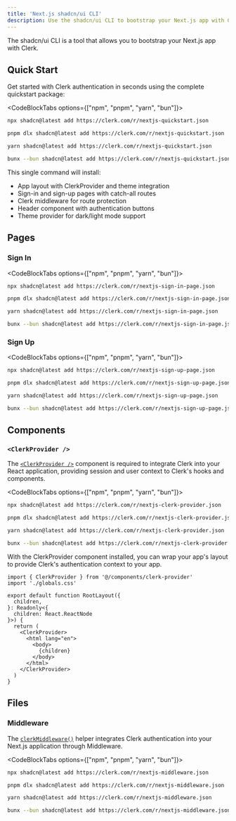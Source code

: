 ```yaml
---
title: 'Next.js shadcn/ui CLI'
description: Use the shadcn/ui CLI to bootstrap your Next.js app with Clerk.
---
```


The shadcn/ui CLI is a tool that allows you to bootstrap your Next.js app with Clerk.

## Quick Start

Get started with Clerk authentication in seconds using the complete quickstart package:

<CodeBlockTabs options={["npm", "pnpm", "yarn", "bun"]}>
  ```bash {{ filename: 'terminal' }}
  npx shadcn@latest add https://clerk.com/r/nextjs-quickstart.json
  ```

  ```bash {{ filename: 'terminal' }}
  pnpm dlx shadcn@latest add https://clerk.com/r/nextjs-quickstart.json
  ```

  ```bash {{ filename: 'terminal' }}
  yarn shadcn@latest add https://clerk.com/r/nextjs-quickstart.json
  ```

  ```bash {{ filename: 'terminal' }}
  bunx --bun shadcn@latest add https://clerk.com/r/nextjs-quickstart.json
  ```
</CodeBlockTabs>

This single command will install:

- App layout with ClerkProvider and theme integration
- Sign-in and sign-up pages with catch-all routes
- Clerk middleware for route protection
- Header component with authentication buttons
- Theme provider for dark/light mode support

## Pages

### Sign In

<CodeBlockTabs options={["npm", "pnpm", "yarn", "bun"]}>
  ```bash {{ filename: 'terminal' }}
  npx shadcn@latest add https://clerk.com/r/nextjs-sign-in-page.json
  ```

  ```bash {{ filename: 'terminal' }}
  pnpm dlx shadcn@latest add https://clerk.com/r/nextjs-sign-in-page.json
  ```

  ```bash {{ filename: 'terminal' }}
  yarn shadcn@latest add https://clerk.com/r/nextjs-sign-in-page.json
  ```

  ```bash {{ filename: 'terminal' }}
  bunx --bun shadcn@latest add https://clerk.com/r/nextjs-sign-in-page.json
  ```
</CodeBlockTabs>

### Sign Up

<CodeBlockTabs options={["npm", "pnpm", "yarn", "bun"]}>
  ```bash {{ filename: 'terminal' }}
  npx shadcn@latest add https://clerk.com/r/nextjs-sign-up-page.json
  ```

  ```bash {{ filename: 'terminal' }}
  pnpm dlx shadcn@latest add https://clerk.com/r/nextjs-sign-up-page.json
  ```

  ```bash {{ filename: 'terminal' }}
  yarn shadcn@latest add https://clerk.com/r/nextjs-sign-up-page.json
  ```

  ```bash {{ filename: 'terminal' }}
  bunx --bun shadcn@latest add https://clerk.com/r/nextjs-sign-up-page.json
  ```
</CodeBlockTabs>

## Components

### `<ClerkProvider />`

The [`<ClerkProvider />`](/docs/nextjs/components/clerk-provider) component is required to integrate Clerk into your React application, providing session and user context to Clerk's hooks and components.

<CodeBlockTabs options={["npm", "pnpm", "yarn", "bun"]}>
  ```bash {{ filename: 'terminal' }}
  npx shadcn@latest add https://clerk.com/r/nextjs-clerk-provider.json
  ```

  ```bash {{ filename: 'terminal' }}
  pnpm dlx shadcn@latest add https://clerk.com/r/nextjs-clerk-provider.json
  ```

  ```bash {{ filename: 'terminal' }}
  yarn shadcn@latest add https://clerk.com/r/nextjs-clerk-provider.json
  ```

  ```bash {{ filename: 'terminal' }}
  bunx --bun shadcn@latest add https://clerk.com/r/nextjs-clerk-provider.json
  ```
</CodeBlockTabs>

With the ClerkProvider component installed, you can wrap your app's layout to provide Clerk's authentication context to your app.

```tsx {{ filename: 'app/layout.tsx', mark: ['ClerkProvider'] }}
import { ClerkProvider } from '@/components/clerk-provider'
import './globals.css'

export default function RootLayout({
  children,
}: Readonly<{
  children: React.ReactNode
}>) {
  return (
    <ClerkProvider>
      <html lang="en">
        <body>
          {children}
        </body>
      </html>
    </ClerkProvider>
  )
}
```

## Files

### Middleware

The [`clerkMiddleware()`](/docs/references/nextjs/clerk-middleware) helper integrates Clerk authentication into your Next.js application through Middleware.

<CodeBlockTabs options={["npm", "pnpm", "yarn", "bun"]}>
  ```bash {{ filename: 'terminal' }}
  npx shadcn@latest add https://clerk.com/r/nextjs-middleware.json
  ```

  ```bash {{ filename: 'terminal' }}
  pnpm dlx shadcn@latest add https://clerk.com/r/nextjs-middleware.json
  ```

  ```bash {{ filename: 'terminal' }}
  yarn shadcn@latest add https://clerk.com/r/nextjs-middleware.json
  ```

  ```bash {{ filename: 'terminal' }}
  bunx --bun shadcn@latest add https://clerk.com/r/nextjs-middleware.json
  ```
</CodeBlockTabs>